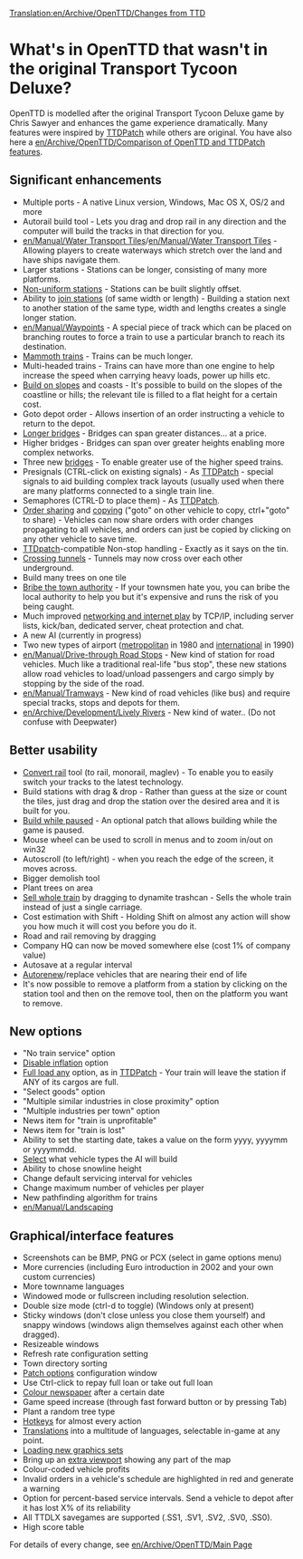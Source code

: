 [[Translation:en/Archive/OpenTTD/Changes from TTD]]
=What's in OpenTTD that wasn't in the original Transport Tycoon Deluxe?=

OpenTTD is modelled after the original Transport Tycoon Deluxe game by Chris Sawyer and enhances the game experience dramatically. Many features were inspired by [http://www.ttdpatch.net/ TTDPatch] while others are original. You have also here a [[en/Archive/OpenTTD/Comparison of OpenTTD and TTDPatch features]].

==Significant enhancements==

* Multiple ports - A native Linux version, Windows, Mac OS X, OS/2 and more
* Autorail build tool - Lets you drag and drop rail in any direction and the computer will build the tracks in that direction for you.
* [[en/Manual/Water Transport Tiles]]/[[en/Manual/Water Transport Tiles]] - Allowing players to create waterways which stretch over the land and have ships navigate them.
* Larger stations - Stations can be longer, consisting of many more platforms.
* [[en/Archive/Manual/Settings/Nonuniform stations|Non-uniform stations]] - Stations can be built slightly offset.
* Ability to [[en/Archive/Manual/Settings/Join train stations|join stations]] (of same width or length) - Building a station next to another station of the same type, width and lengths creates a single longer station.
* [[en/Manual/Waypoints]] - A special piece of track which can be placed on branching routes to force a train to use a particular branch to reach its destination.
* [[en/Archive/Manual/Settings/Mammoth trains|Mammoth trains]] - Trains can be much longer.
* Multi-headed trains - Trains can have more than one engine to help increase the speed when carrying heavy loads, power up hills etc.
* [[en/Archive/Manual/Settings/Build on slopes|Build on slopes]] and coasts - It's possible to build on the slopes of the coastline or hills; the relevant tile is filled to a flat height for a certain cost.
* Goto depot order - Allows insertion of an order instructing a vehicle to return to the depot.
* [[en/Archive/Manual/Settings/Longer bridges|Longer bridges]] - Bridges can span greater distances... at a price.
* Higher bridges - Bridges can span over greater heights enabling more complex networks.
* Three new [[en/Manual/Bridges|bridges]] - To enable greater use of the higher speed trains.
* Presignals (CTRL-click on existing signals) - As [http://www.ttdpatch.net/ TTDPatch] - special signals to aid building complex track layouts (usually used when there are many platforms connected to a single train line.
* Semaphores (CTRL-D to place them) - As [http://www.ttdpatch.net/ TTDPatch].
* [[en/Manual/Orders|Order sharing]] and [[en/Manual/Orders|copying]] ("goto" on other vehicle to copy, ctrl+"goto" to share) - Vehicles can now share orders with order changes propagating to all vehicles, and orders can just be copied by clicking on any other vehicle to save time.
* [http://www.ttdpatch.net/ TTDpatch]-compatible Non-stop handling - Exactly as it says on the tin.
* [[en/Archive/Manual/Crossing tunnels|Crossing tunnels]] - Tunnels may now cross over each other underground.
* Build many trees on one tile
* [[en/Archive/Manual/Settings/Bribe authority|Bribe the town authority]] - If your townsmen hate you, you can bribe the local authority to help you but it's expensive and runs the risk of you being caught.
* Much improved [[en/Manual/Multiplayer|networking and internet play]] by TCP/IP, including server lists, kick/ban, dedicated server, cheat protection and chat.
* A new AI (currently in progress)
* Two new types of airport ([[en/Manual/Airports|metropolitan]] in 1980 and [[en/Manual/Airports|international]] in 1990)
* [[en/Manual/Drive-through Road Stops]] - New kind of station for road vehicles. Much like a traditional real-life "bus stop", these new stations allow road vehicles to load/unload passengers and cargo simply by stopping by the side of the road.
* [[en/Manual/Tramways]] - New kind of road vehicles (like bus) and require special tracks, stops and depots for them.
* [[en/Archive/Development/Lively Rivers]] - New kind of water.. (Do not confuse with Deepwater)

==Better usability==

* [[en/Manual/Convert rail|Convert rail]] tool (to rail, monorail, maglev) - To enable you to easily switch your tracks to the latest technology.
* Build stations with drag & drop - Rather than guess at the size or count the tiles, just drag and drop the station over the desired area and it is built for you.
* [[en/Archive/Manual/Settings/Build in pause|Build while paused]] - An optional patch that allows building while the game is paused.
* Mouse wheel can be used to scroll in menus and to zoom in/out on win32
* Autoscroll (to left/right) - when you reach the edge of the screen, it moves across.
* Bigger demolish tool
* Plant trees on area
* [[en/Manual/Sell entire train|Sell whole train]] by dragging to dynamite trashcan - Sells the whole train instead of just a single carriage.
* Cost estimation with Shift - Holding Shift on almost any action will show you how much it will cost you before you do it.
* Road and rail removing by dragging
* Company HQ can now be moved somewhere else (cost 1% of company value)
* Autosave at a regular interval
* [[en/Archive/Manual/Settings/Advanced Settings/Vehicles|Autorenew]]/replace vehicles that are nearing their end of life
* It's now possible to remove a platform from a station by clicking on the station tool and then on the remove tool, then on the platform you want to remove.

==New options==

* "No train service" option
* [[en/Archive/Manual/Settings/Disable inflation|Disable inflation]] option
* [[en/Archive/Manual/Settings/Full load any cargo|Full load any]] option, as in [http://www.ttdpatch.net/ TTDPatch] - Your train will leave the station if ANY of its cargos are full.
* "Select goods" option
* "Multiple similar industries in close proximity" option
* "Multiple industries per town" option
* News item for "train is unprofitable"
* News item for "train is lost"
* Ability to set the starting date, takes a value on the form yyyy, yyyymm or yyyymmdd.
* [[en/Archive/Manual/Settings/Disable AI vehicles|Select]] what vehicle types the AI will build
* Ability to chose snowline height
* Change default servicing interval for vehicles
* Change maximum number of vehicles per player
* New pathfinding algorithm for trains
* [[en/Manual/Landscaping]]

==Graphical/interface features==

* Screenshots can be BMP, PNG or PCX (select in game options menu)
* More currencies (including Euro introduction in 2002 and your own custom currencies)
* More townname languages
* Windowed mode or fullscreen including resolution selection.
* Double size mode (ctrl-d to toggle) (Windows only at present)
* Sticky windows (don't close unless you close them yourself) and snappy windows (windows align themselves against each other when dragged).
* Resizeable windows
* Refresh rate configuration setting
* Town directory sorting
* [[en/Archive/Manual/Settings/Configuring patches|Patch options]] configuration window
* Use Ctrl-click to repay full loan or take out full loan
* [[en/Archive/Manual/Settings/Coloured newspaper|Colour newspaper]] after a certain date
* Game speed increase (through fast forward button or by pressing Tab)
* Plant a random tree type
* [[en/Manual/Hotkeys|Hotkeys]] for almost every action
* [[en/Archive/Community/Internationalization|Translations]] into a multitude of languages, selectable in-game at any point.
* [[en/Manual/NewGRF|Loading new graphics sets]]
* Bring up an [[en/Manual/Extra Viewport|extra viewport]] showing any part of the map
* Colour-coded vehicle profits
* Invalid orders in a vehicle's schedule are highlighted in red and generate a warning
* Option for percent-based service intervals. Send a vehicle to depot after it has lost X% of its reliability
* All TTDLX savegames are supported (.SS1, .SV1, .SV2, .SV0, .SS0). 
* High score table

For details of every change, see [[en/Archive/OpenTTD/Main Page]]